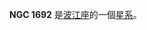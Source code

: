 {{NGCInfoBox|NGCID=NGC 1692|發現者=哦曼特·史東|發現日期=1886年-月-日|其他編號=ESO 552-21,MCG -3-13-29 NPM1G -20.0184|曆元=J2000.0|赤經=4時55分23.7秒
|赤緯=-20°34'16"|星座=波江座|星體=星系|星等=13|表面亮度=13.4|藍等=14}}

'''NGC 1692''' 是[[波江座|波江座]]的一個[[星系|星系]]。

{{NGCReference|1692}}
{{Catalogs|NGC=1692}}